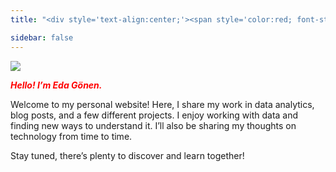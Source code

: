 ```yaml
---
title: "<div style='text-align:center;'><span style='color:red; font-style:italic;'>Welcome to My Analytics Lab</span></div>"

sidebar: false
---
```


![](images/clipboard-3014854296.gif)

[***Hello! I'm Eda Gönen.***]{style="color:red"}

Welcome to my personal website! Here, I share my work in data analytics, blog posts, and a few different projects. I enjoy working with data and finding new ways to understand it. I’ll also be sharing my thoughts on technology from time to time.

Stay tuned, there’s plenty to discover and learn together!


